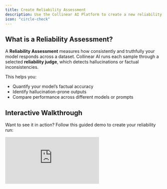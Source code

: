 ```yaml
---
title: Create Reliability Assessment
description: Use the Collinear AI Platform to create a new reliability assessment.
icon: "circle-check"
---
```


## What is a Reliability Assessment?

A **Reliability Assessment** measures how consistently and truthfully your model responds across a dataset. Collinear AI runs each sample through a selected **reliability judge**, which detects hallucinations or factual inconsistencies.

This helps you:

- Quantify your model’s factual accuracy
- Identify hallucination-prone outputs
- Compare performance across different models or prompts

## Interactive Walkthrough

Want to see it in action? Follow this guided demo to create your reliability run:

<div style={{ position: 'relative', paddingBottom: 'calc(56.67989417989418% + 41px)', height: 0, width: '100%' }}>
      <iframe
        src="https://demo.arcade.software/SfYLwDb6OrmhylaL0k6F?embed&embed_mobile=tab&embed_desktop=inline&show_copy_link=true"
        title="Streamline AI Model Evaluations with Collinear"
        frameBorder="0"
        loading="lazy"
        allowFullScreen
        allow="clipboard-write"
        style={{ position: 'absolute', top: 0, left: 0, width: '100%', height: '100%', colorScheme: 'light' }}
      />
    </div>

# Introduction

Once you connect your knowledge base or upload your dataset with context, you can run a reliability evaluation on it using Collinear AI's suite of reliability judges.

---

## Getting Started

After connecting your knowledge base or uploading your dataset, you can initiate a **reliability assessment** using one of Collinear AI’s reliability judges.

---

## Select a Judge

Choose from the following reliability models:

1. **Veritas** – Collinear’s advanced large model for in-depth hallucination detection.
2. **Veritas Nano** – Collinear’s ultra-fast binary classifier for hallucination detection.
3. **Lynx 8B** – Patronus AI’s off-the-shelf model for hallucination detection.
4. **LLM-as-a-Judge** – Use any custom model with a tailored prompt for flexible evaluation.

---

## Select a Context Engine

Choose how you'd like to include contextual grounding during evaluation:

### Options

1. **Use Context From Dataset**
   Pulls relevant context directly from your uploaded dataset.
2. **Add Context Engine**
   Use a RAG (Retrieve-and-Generate) engine connected directly to your knowledge base to provide additional context.

#### Required Fields for RAG Integration:

- **Content Engine API Key** – Authenticate securely with your context engine.
- **RAG Host** – URL for the server powering the RAG service.
- **Index** – Optimized data structure for efficient search and retrieval.
- **Namespace** – Logical grouping to avoid identifier conflicts.
- **Top K** – Controls how many of the top results to fetch from the index.

---